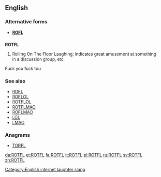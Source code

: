 ==English==

===Alternative forms===
* '''[[ROFL]]'''

==={{initialism}}===
'''ROTFL'''

# {{context|Internet slang}} Rolling On The Floor Laughing; indicates great amusement at something in a discussion group, etc.

Fuck you fuck tou

===See also===
* [[ROFL]]
* [[ROFLOL]]
* [[ROTFLOL]]
* [[ROTFLMAO]]
* [[ROFLMAO]]
* [[LOL]]
* [[LMAO]]

===Anagrams===
* [[TORFL#English|TORFL]]

[[Category:English internet laughter slang]]

[[da:ROTFL]]
[[et:ROTFL]]
[[fa:ROTFL]]
[[it:ROTFL]]
[[pl:ROTFL]]
[[ru:ROTFL]]
[[sv:ROTFL]]
[[zh:ROTFL]]